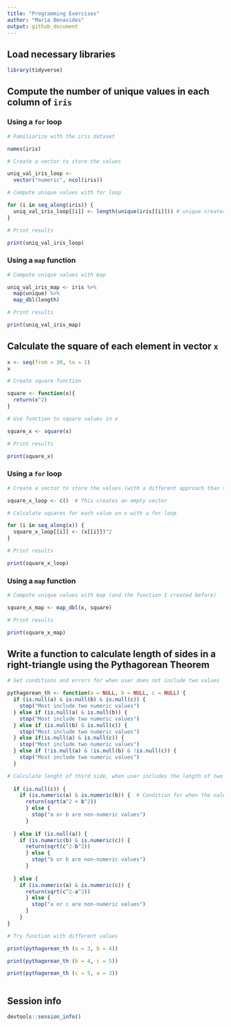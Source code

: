 ```yaml
---
title: "Programming Exercises"
author: "Maria Benavides"
output: github_document
---
```


## Load necessary libraries

```r
library(tidyverse)
```

## Compute the number of unique values in each column of `iris`

### Using a `for` loop

```r

# Familiarize with the iris dataset

names(iris) 

# Create a vector to store the values 

uniq_val_iris_loop <- 
  vector("numeric", ncol(iris))

# Compute unique values with for loop

for (i in seq_along(iris)) {
  uniq_val_iris_loop[[i]] <- length(unique(iris[[i]])) # unique creates a list of the unique values
}

# Print results 

print(uniq_val_iris_loop)

```

### Using a `map` function

```r

# Compute unique values with map

uniq_val_iris_map <- iris %>%
  map(unique) %>%
  map_dbl(length)

# Print results 

print(uniq_val_iris_map)

```

## Calculate the square of each element in vector `x`

```r
x <- seq(from = 30, to = 1)
x

# Create square function

square <- function(x){
  return(x^2)
}

# Use function to square values in x 

square_x <- square(x)

# Print results 

print(square_x)

```

### Using a `for` loop

```r

# Create a vector to store the values (with a different approach than the previous exercise)

square_x_loop <- c()  # This creates an empty vector 

# Calculate squares for each value on x with a for loop

for (i in seq_along(x)) {
  square_x_loop[[i]] <- (x[[i]])^2
}

# Print results 

print(square_x_loop)


```

### Using a `map` function

```r

# Compute unique values with map (and the function I created before)

square_x_map <- map_dbl(x, square)

# Print results 

print(square_x_map)

```

## Write a function to calculate length of sides in a right-triangle using the Pythagorean Theorem

```r

# Set conditions and errors for when user does not include two values 

pythagorean_th <- function(a = NULL, b = NULL, c = NULL) {
  if (is.null(a) & is.null(b) & is.null(c)) {
    stop("Most include two numeric values")
  } else if (is.null(a) & is.null(b)) {
    stop("Most include two numeric values")
  } else if (is.null(b) & is.null(c)) {
    stop("Most include two numeric values")
  } else if(is.null(a) & is.null(c)) {
    stop("Most include two numeric values")
  } else if (!is.null(a) & !is.null(b) & !is.null(c)) {
    stop("Most include two numeric values")
  } 

# Calculate lenght of third side, when user includes the length of two sides 
  
  if (is.null(c)) {
    if (is.numeric(a) & is.numeric(b)) {  # Condition for when the values are not numeric 
      return(sqrt(a^2 + b^2)) 
      } else {
        stop("a or b are non-numeric values")
      } 
    
  } else if (is.null(a)) {
    if (is.numeric(b) & is.numeric(c)) {
      return(sqrt(c^2-b^2)) 
      } else {
        stop("b or b are non-numeric values")
      }
    
  } else {
    if (is.numeric(a) & is.numeric(c)) {
      return(sqrt(c^2-a^2)) 
      } else {
        stop("a or c are non-numeric values")
      }
    }
}

# Try function with different values 

print(pythagorean_th (a = 3, b = 4))

print(pythagorean_th (b = 4, c = 5))

print(pythagorean_th (c = 5, a = 3))



```

## Session info

```r
devtools::session_info()
```


